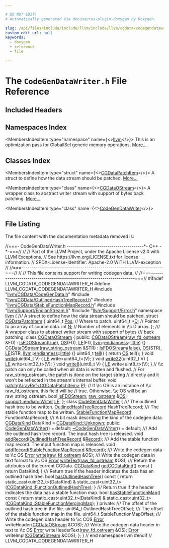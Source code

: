 ```yaml
---

# DO NOT EDIT!
# Automatically generated via docusaurus-plugin-doxygen by Doxygen.

slug: /api/files/include/include/llvm/include/llvm/cgdata/codegendatawriter-h
custom_edit_url: null
keywords:
  - doxygen
  - reference
  - file

---
```





# The `CodeGenDataWriter.h` File Reference

<DoxygenPage pluginConfig={pluginConfig}>



## Included Headers

<IncludesList>
<IncludesListItem
  filePath="llvm/CGData/CodeGenData.h"
  permalink="/docs/api/files/include/include/llvm/include/llvm/cgdata/codegendata-h"
  isLocal="true" />
<IncludesListItem
  filePath="llvm/CGData/OutlinedHashTreeRecord.h"
  permalink="/docs/api/files/include/include/llvm/include/llvm/cgdata/outlinedhashtreerecord-h"
  isLocal="true" />
<IncludesListItem
  filePath="llvm/CGData/StableFunctionMapRecord.h"
  permalink="/docs/api/files/include/include/llvm/include/llvm/cgdata/stablefunctionmaprecord-h"
  isLocal="true" />
<IncludesListItem
  filePath="llvm/Support/EndianStream.h"
  permalink="/docs/api/files/include/include/llvm/include/llvm/support/endianstream-h"
  isLocal="true" />
<IncludesListItem
  filePath="llvm/Support/Error.h"
  permalink="/docs/api/files/include/include/llvm/include/llvm/support/error-h"
  isLocal="true" />
</IncludesList>

## Namespaces Index

<MembersIndex>

<MembersIndexItem
  type="namespace"
  name={<><a href="/docs/api/namespaces/llvm">llvm</a></>}>
This is an optimization pass for GlobalISel generic memory operations. <a href="/docs/api/namespaces/llvm/#details">More...</a>
</MembersIndexItem>

</MembersIndex>

## Classes Index

<MembersIndex>

<MembersIndexItem
  type="struct"
  name={<><a href="/docs/api/structs/llvm/cgdatapatchitem">CGDataPatchItem</a></>}>
A struct to define how the data stream should be patched. <a href="/docs/api/structs/llvm/cgdatapatchitem/#details">More...</a>
</MembersIndexItem>

<MembersIndexItem
  type="class"
  name={<><a href="/docs/api/classes/llvm/cgdataostream">CGDataOStream</a></>}>
A wrapper class to abstract writer stream with support of bytes back patching. <a href="/docs/api/classes/llvm/cgdataostream/#details">More...</a>
</MembersIndexItem>

<MembersIndexItem
  type="class"
  name={<><a href="/docs/api/classes/llvm/codegendatawriter">CodeGenDataWriter</a></>}>
</MembersIndexItem>

</MembersIndex>


## File Listing

The file content with the documentation metadata removed is:

<ProgramListing>

<Link id="l00001" /><CodeLine lineNumber="1"><span class="doxyHighlightComment">//===- CodeGenDataWriter.h --------------------------------------&#42;- C++ -&#42;-===//</span></CodeLine>
<Link id="l00002" /><CodeLine lineNumber="2"><span class="doxyHighlightComment">//</span></CodeLine>
<Link id="l00003" /><CodeLine lineNumber="3"><span class="doxyHighlightComment">// Part of the LLVM Project, under the Apache License v2.0 with LLVM Exceptions.</span></CodeLine>
<Link id="l00004" /><CodeLine lineNumber="4"><span class="doxyHighlightComment">// See https://llvm.org/LICENSE.txt for license information.</span></CodeLine>
<Link id="l00005" /><CodeLine lineNumber="5"><span class="doxyHighlightComment">// SPDX-License-Identifier: Apache-2.0 WITH LLVM-exception</span></CodeLine>
<Link id="l00006" /><CodeLine lineNumber="6"><span class="doxyHighlightComment">//</span></CodeLine>
<Link id="l00007" /><CodeLine lineNumber="7"><span class="doxyHighlightComment">//===----------------------------------------------------------------------===//</span></CodeLine>
<Link id="l00008" /><CodeLine lineNumber="8"><span class="doxyHighlightComment">//</span></CodeLine>
<Link id="l00009" /><CodeLine lineNumber="9"><span class="doxyHighlightComment">// This file contains support for writing codegen data.</span></CodeLine>
<Link id="l00010" /><CodeLine lineNumber="10"><span class="doxyHighlightComment">//</span></CodeLine>
<Link id="l00011" /><CodeLine lineNumber="11"><span class="doxyHighlightComment">//===----------------------------------------------------------------------===//</span></CodeLine>
<Link id="l00012" /><CodeLine lineNumber="12"></CodeLine>
<Link id="l00013" /><CodeLine lineNumber="13"><span class="doxyHighlightPreprocessor">#ifndef LLVM&#95;CGDATA&#95;CODEGENDATAWRITER&#95;H</span></CodeLine>
<Link id="l00014" /><CodeLine lineNumber="14"><span class="doxyHighlightPreprocessor">#define LLVM&#95;CGDATA&#95;CODEGENDATAWRITER&#95;H</span></CodeLine>
<Link id="l00015" /><CodeLine lineNumber="15"></CodeLine>
<Link id="l00016" /><CodeLine lineNumber="16"><span class="doxyHighlightPreprocessor">#include &quot;<a href="/docs/api/files/include/include/llvm/include/llvm/cgdata/codegendata-h">llvm/CGData/CodeGenData.h</a>&quot;</span></CodeLine>
<Link id="l00017" /><CodeLine lineNumber="17"><span class="doxyHighlightPreprocessor">#include &quot;<a href="/docs/api/files/include/include/llvm/include/llvm/cgdata/outlinedhashtreerecord-h">llvm/CGData/OutlinedHashTreeRecord.h</a>&quot;</span></CodeLine>
<Link id="l00018" /><CodeLine lineNumber="18"><span class="doxyHighlightPreprocessor">#include &quot;<a href="/docs/api/files/include/include/llvm/include/llvm/cgdata/stablefunctionmaprecord-h">llvm/CGData/StableFunctionMapRecord.h</a>&quot;</span></CodeLine>
<Link id="l00019" /><CodeLine lineNumber="19"><span class="doxyHighlightPreprocessor">#include &quot;<a href="/docs/api/files/include/include/llvm/include/llvm/support/endianstream-h">llvm/Support/EndianStream.h</a>&quot;</span></CodeLine>
<Link id="l00020" /><CodeLine lineNumber="20"><span class="doxyHighlightPreprocessor">#include &quot;<a href="/docs/api/files/include/include/llvm/include/llvm/support/error-h">llvm/Support/Error.h</a>&quot;</span></CodeLine>
<Link id="l00021" /><CodeLine lineNumber="21"></CodeLine>
<Link id="l00022" /><CodeLine lineNumber="22"><span class="doxyHighlightKeyword">namespace </span><span class="doxyHighlight"><a href="/docs/api/namespaces/llvm">llvm</a> &#123;</span></CodeLine>
<Link id="l00023" /><CodeLine lineNumber="23"></CodeLine>
<Link id="l00024" /><CodeLine lineNumber="24"><span class="doxyHighlightComment">/// A struct to define how the data stream should be patched.</span></CodeLine>
<Link id="l00025" /><CodeLine lineNumber="25" lineLink="/docs/api/structs/llvm/cgdatapatchitem"><span class="doxyHighlightKeyword">struct </span><span class="doxyHighlight"><a href="/docs/api/structs/llvm/cgdatapatchitem">CGDataPatchItem</a> &#123;</span></CodeLine>
<Link id="l00026" /><CodeLine lineNumber="26" lineLink="/docs/api/structs/llvm/cgdatapatchitem/#af840b564cbcb13dd90158e4f551f18d4"><span class="doxyHighlight">  uint64&#95;t <a href="/docs/api/structs/llvm/cgdatapatchitem/#af840b564cbcb13dd90158e4f551f18d4">Pos</a>; </span><span class="doxyHighlightComment">// Where to patch.</span></CodeLine>
<Link id="l00027" /><CodeLine lineNumber="27" lineLink="/docs/api/structs/llvm/cgdatapatchitem/#ad15184f8df05843b2673ebe0629e4a77"><span class="doxyHighlight">  uint64&#95;t &#42;<a href="/docs/api/structs/llvm/cgdatapatchitem/#ad15184f8df05843b2673ebe0629e4a77">D</a>;  </span><span class="doxyHighlightComment">// Pointer to an array of source data.</span></CodeLine>
<Link id="l00028" /><CodeLine lineNumber="28" lineLink="/docs/api/structs/llvm/cgdatapatchitem/#ab1fdfec96d0c027b9eab798fb86b636d"><span class="doxyHighlight">  </span><span class="doxyHighlightKeywordType">int</span><span class="doxyHighlight"> <a href="/docs/api/structs/llvm/cgdatapatchitem/#ab1fdfec96d0c027b9eab798fb86b636d">N</a>;        </span><span class="doxyHighlightComment">// Number of elements in \\c D array.</span></CodeLine>
<Link id="l00029" /><CodeLine lineNumber="29"><span class="doxyHighlight">&#125;;</span></CodeLine>
<Link id="l00030" /><CodeLine lineNumber="30"></CodeLine>
<Link id="l00031" /><CodeLine lineNumber="31"><span class="doxyHighlightComment">/// A wrapper class to abstract writer stream with support of bytes</span></CodeLine>
<Link id="l00032" /><CodeLine lineNumber="32"><span class="doxyHighlightComment">/// back patching.</span></CodeLine>
<Link id="l00033" /><CodeLine lineNumber="33" lineLink="/docs/api/classes/llvm/cgdataostream"><span class="doxyHighlightKeyword">class </span><span class="doxyHighlight"><a href="/docs/api/classes/llvm/cgdataostream/#a7368481693c6319965392398015055b4">CGDataOStream</a> &#123;</span></CodeLine>
<Link id="l00034" /><CodeLine lineNumber="34"><span class="doxyHighlightKeyword">public</span><span class="doxyHighlight">:</span></CodeLine>
<Link id="l00035" /><CodeLine lineNumber="35" lineLink="/docs/api/classes/llvm/cgdataostream/#a7368481693c6319965392398015055b4"><span class="doxyHighlight">  <a href="/docs/api/classes/llvm/cgdataostream/#a7368481693c6319965392398015055b4">CGDataOStream</a>(<a href="/docs/api/classes/llvm/raw-fd-ostream">raw&#95;fd&#95;ostream</a> &amp;FD)</span></CodeLine>
<Link id="l00036" /><CodeLine lineNumber="36"><span class="doxyHighlight">      : <a href="/docs/api/classes/llvm/cgdataostream/#a72483a6553596bddfb019328f444b3bc">IsFDOStream</a>(<a href="/docs/api/files/lib/lib/analysis/basicaliasanalysis-cpp/#af6d5cafbdfc5313e65d990120021a3ec">true</a>), <a href="/docs/api/classes/llvm/cgdataostream/#a4086e20b046922cfd941112ec9b477f9">OS</a>(FD), <a href="/docs/api/classes/llvm/cgdataostream/#af8ce7d95c5bb1a0c50a673a20b9dd56a">LE</a>(FD, <a href="/docs/api/namespaces/llvm">llvm</a>::<a href="/docs/api/namespaces/llvm/#ae1e26e57357947b25e392fd18ab000db">endianness</a>::<a href="/docs/api/namespaces/llvm/#ae1e26e57357947b25e392fd18ab000dbaaae6635e044ac56046b2893a529b5114">little</a>) &#123;&#125;</span></CodeLine>
<Link id="l00037" /><CodeLine lineNumber="37" lineLink="/docs/api/classes/llvm/cgdataostream/#a3011954a1d7d4572c714a831001e0d4d"><span class="doxyHighlight">  <a href="/docs/api/classes/llvm/cgdataostream/#a3011954a1d7d4572c714a831001e0d4d">CGDataOStream</a>(<a href="/docs/api/classes/llvm/raw-string-ostream">raw&#95;string&#95;ostream</a> &amp;STR)</span></CodeLine>
<Link id="l00038" /><CodeLine lineNumber="38"><span class="doxyHighlight">      : <a href="/docs/api/classes/llvm/cgdataostream/#a72483a6553596bddfb019328f444b3bc">IsFDOStream</a>(<a href="/docs/api/namespaces/false">false</a>), <a href="/docs/api/classes/llvm/cgdataostream/#a4086e20b046922cfd941112ec9b477f9">OS</a>(STR), <a href="/docs/api/classes/llvm/cgdataostream/#af8ce7d95c5bb1a0c50a673a20b9dd56a">LE</a>(STR, <a href="/docs/api/namespaces/llvm">llvm</a>::<a href="/docs/api/namespaces/llvm/#ae1e26e57357947b25e392fd18ab000db">endianness</a>::<a href="/docs/api/namespaces/llvm/#ae1e26e57357947b25e392fd18ab000dbaaae6635e044ac56046b2893a529b5114">little</a>) &#123;&#125;</span></CodeLine>
<Link id="l00039" /><CodeLine lineNumber="39"></CodeLine>
<Link id="l00040" /><CodeLine lineNumber="40" lineLink="/docs/api/classes/llvm/cgdataostream/#a5e40cc7402cdee8ade71e4b6c49a46b5"><span class="doxyHighlight">  uint64&#95;t <a href="/docs/api/classes/llvm/cgdataostream/#a5e40cc7402cdee8ade71e4b6c49a46b5">tell</a>() &#123; </span><span class="doxyHighlightKeywordFlow">return</span><span class="doxyHighlight"> <a href="/docs/api/classes/llvm/cgdataostream/#a4086e20b046922cfd941112ec9b477f9">OS</a>.tell(); &#125;</span></CodeLine>
<Link id="l00041" /><CodeLine lineNumber="41" lineLink="/docs/api/classes/llvm/cgdataostream/#af920bf439860b7dbdf037ae84075ede6"><span class="doxyHighlight">  </span><span class="doxyHighlightKeywordType">void</span><span class="doxyHighlight"> <a href="/docs/api/classes/llvm/cgdataostream/#af920bf439860b7dbdf037ae84075ede6">write</a>(uint64&#95;t V) &#123; <a href="/docs/api/classes/llvm/cgdataostream/#af8ce7d95c5bb1a0c50a673a20b9dd56a">LE</a>.write&lt;uint64&#95;t&gt;(V); &#125;</span></CodeLine>
<Link id="l00042" /><CodeLine lineNumber="42" lineLink="/docs/api/classes/llvm/cgdataostream/#a495476987ad63f254e6577388f31d756"><span class="doxyHighlight">  </span><span class="doxyHighlightKeywordType">void</span><span class="doxyHighlight"> <a href="/docs/api/classes/llvm/cgdataostream/#a495476987ad63f254e6577388f31d756">write32</a>(uint32&#95;t V) &#123; <a href="/docs/api/classes/llvm/cgdataostream/#af8ce7d95c5bb1a0c50a673a20b9dd56a">LE</a>.write&lt;uint32&#95;t&gt;(V); &#125;</span></CodeLine>
<Link id="l00043" /><CodeLine lineNumber="43" lineLink="/docs/api/classes/llvm/cgdataostream/#a32caec490e095f50232090876b963b37"><span class="doxyHighlight">  </span><span class="doxyHighlightKeywordType">void</span><span class="doxyHighlight"> <a href="/docs/api/classes/llvm/cgdataostream/#a32caec490e095f50232090876b963b37">write8</a>(uint8&#95;t V) &#123; <a href="/docs/api/classes/llvm/cgdataostream/#af8ce7d95c5bb1a0c50a673a20b9dd56a">LE</a>.write&lt;uint8&#95;t&gt;(V); &#125;</span></CodeLine>
<Link id="l00044" /><CodeLine lineNumber="44"></CodeLine>
<Link id="l00045" /><CodeLine lineNumber="45"><span class="doxyHighlight">  </span><span class="doxyHighlightComment">// \\c patch can only be called when all data is written and flushed.</span></CodeLine>
<Link id="l00046" /><CodeLine lineNumber="46"><span class="doxyHighlight">  </span><span class="doxyHighlightComment">// For raw&#95;string&#95;ostream, the patch is done on the target string</span></CodeLine>
<Link id="l00047" /><CodeLine lineNumber="47"><span class="doxyHighlight">  </span><span class="doxyHighlightComment">// directly and it won&#39;t be reflected in the stream&#39;s internal buffer.</span></CodeLine>
<Link id="l00048" /><CodeLine lineNumber="48"><span class="doxyHighlight">  </span><span class="doxyHighlightKeywordType">void</span><span class="doxyHighlight"> <a href="/docs/api/classes/llvm/cgdataostream/#a1d951f57be86b30e864740019b41f0f2">patch</a>(<a href="/docs/api/classes/llvm/arrayref">ArrayRef&lt;CGDataPatchItem&gt;</a> <a href="/docs/api/files/lib/lib/option/option-cpp/#a04665169063c8ca1f2ea96c27fc7c2b2">P</a>);</span></CodeLine>
<Link id="l00049" /><CodeLine lineNumber="49"></CodeLine>
<Link id="l00050" /><CodeLine lineNumber="50"><span class="doxyHighlight">  </span><span class="doxyHighlightComment">// If \\c OS is an instance of \\c raw&#95;fd&#95;ostream, this field will be</span></CodeLine>
<Link id="l00051" /><CodeLine lineNumber="51"><span class="doxyHighlight">  </span><span class="doxyHighlightComment">// true. Otherwise, \\c OS will be an raw&#95;string&#95;ostream.</span></CodeLine>
<Link id="l00052" /><CodeLine lineNumber="52" lineLink="/docs/api/classes/llvm/cgdataostream/#a72483a6553596bddfb019328f444b3bc"><span class="doxyHighlight">  </span><span class="doxyHighlightKeywordType">bool</span><span class="doxyHighlight"> <a href="/docs/api/classes/llvm/cgdataostream/#a72483a6553596bddfb019328f444b3bc">IsFDOStream</a>;</span></CodeLine>
<Link id="l00053" /><CodeLine lineNumber="53" lineLink="/docs/api/classes/llvm/cgdataostream/#a4086e20b046922cfd941112ec9b477f9"><span class="doxyHighlight">  <a href="/docs/api/classes/llvm/raw-ostream">raw&#95;ostream</a> &amp;<a href="/docs/api/classes/llvm/cgdataostream/#a4086e20b046922cfd941112ec9b477f9">OS</a>;</span></CodeLine>
<Link id="l00054" /><CodeLine lineNumber="54" lineLink="/docs/api/classes/llvm/cgdataostream/#af8ce7d95c5bb1a0c50a673a20b9dd56a"><span class="doxyHighlight">  <a href="/docs/api/structs/llvm/support/endian/writer">support::endian::Writer</a> <a href="/docs/api/classes/llvm/cgdataostream/#af8ce7d95c5bb1a0c50a673a20b9dd56a">LE</a>;</span></CodeLine>
<Link id="l00055" /><CodeLine lineNumber="55"><span class="doxyHighlight">&#125;;</span></CodeLine>
<Link id="l00056" /><CodeLine lineNumber="56"></CodeLine>
<Link id="l00057" /><CodeLine lineNumber="57" lineLink="/docs/api/classes/llvm/codegendatawriter"><span class="doxyHighlightKeyword">class </span><span class="doxyHighlight"><a href="/docs/api/classes/llvm/codegendatawriter/#a1742181610337e516c334fe4ae3a6c6a">CodeGenDataWriter</a> &#123;</span></CodeLine>
<Link id="l00058" /><CodeLine lineNumber="58"><span class="doxyHighlightComment">  /// The outlined hash tree to be written.</span></CodeLine>
<Link id="l00059" /><CodeLine lineNumber="59"><span class="doxyHighlight">  <a href="/docs/api/structs/llvm/outlinedhashtreerecord">OutlinedHashTreeRecord</a> HashTreeRecord;</span></CodeLine>
<Link id="l00060" /><CodeLine lineNumber="60"></CodeLine>
<Link id="l00061" /><CodeLine lineNumber="61"><span class="doxyHighlightComment">  /// The stable function map to be written.</span></CodeLine>
<Link id="l00062" /><CodeLine lineNumber="62"><span class="doxyHighlight">  <a href="/docs/api/structs/llvm/stablefunctionmaprecord">StableFunctionMapRecord</a> FunctionMapRecord;</span></CodeLine>
<Link id="l00063" /><CodeLine lineNumber="63"></CodeLine>
<Link id="l00064" /><CodeLine lineNumber="64"><span class="doxyHighlightComment">  /// A bit mask describing the kind of the codegen data.</span></CodeLine>
<Link id="l00065" /><CodeLine lineNumber="65"><span class="doxyHighlight">  <a href="/docs/api/namespaces/llvm/#a0ba893e7dc00f439ef557e79f12e899f">CGDataKind</a> DataKind = <a href="/docs/api/namespaces/llvm/#a0ba893e7dc00f439ef557e79f12e899fa88183b946cc5f0e8c96b2e66e1c74a7e">CGDataKind::Unknown</a>;</span></CodeLine>
<Link id="l00066" /><CodeLine lineNumber="66"></CodeLine>
<Link id="l00067" /><CodeLine lineNumber="67"><span class="doxyHighlightKeyword">public</span><span class="doxyHighlight">:</span></CodeLine>
<Link id="l00068" /><CodeLine lineNumber="68" lineLink="/docs/api/classes/llvm/codegendatawriter/#a1742181610337e516c334fe4ae3a6c6a"><span class="doxyHighlight">  <a href="/docs/api/classes/llvm/codegendatawriter/#a1742181610337e516c334fe4ae3a6c6a">CodeGenDataWriter</a>() = </span><span class="doxyHighlightKeywordFlow">default</span><span class="doxyHighlight">;</span></CodeLine>
<Link id="l00069" /><CodeLine lineNumber="69" lineLink="/docs/api/classes/llvm/codegendatawriter/#ac9f743a20c8bb8fcebf57eecfed9c42a"><span class="doxyHighlight">  <a href="/docs/api/classes/llvm/codegendatawriter/#ac9f743a20c8bb8fcebf57eecfed9c42a">~CodeGenDataWriter</a>() = </span><span class="doxyHighlightKeywordFlow">default</span><span class="doxyHighlight">;</span></CodeLine>
<Link id="l00070" /><CodeLine lineNumber="70"></CodeLine>
<Link id="l00071" /><CodeLine lineNumber="71"><span class="doxyHighlightComment">  /// Add the outlined hash tree record. The input hash tree is released.</span></CodeLine>
<Link id="l00072" /><CodeLine lineNumber="72"><span class="doxyHighlight">  </span><span class="doxyHighlightKeywordType">void</span><span class="doxyHighlight"> <a href="/docs/api/classes/llvm/codegendatawriter/#ab7cd2c3a4e458cf1daa792cf16a96247">addRecord</a>(<a href="/docs/api/structs/llvm/outlinedhashtreerecord">OutlinedHashTreeRecord</a> &amp;<a href="/docs/api/classes/llvm/record">Record</a>);</span></CodeLine>
<Link id="l00073" /><CodeLine lineNumber="73"></CodeLine>
<Link id="l00074" /><CodeLine lineNumber="74"><span class="doxyHighlightComment">  /// Add the stable function map record. The input function map is released.</span></CodeLine>
<Link id="l00075" /><CodeLine lineNumber="75"><span class="doxyHighlight">  </span><span class="doxyHighlightKeywordType">void</span><span class="doxyHighlight"> <a href="/docs/api/classes/llvm/codegendatawriter/#ab7cd2c3a4e458cf1daa792cf16a96247">addRecord</a>(<a href="/docs/api/structs/llvm/stablefunctionmaprecord">StableFunctionMapRecord</a> &amp;<a href="/docs/api/classes/llvm/record">Record</a>);</span></CodeLine>
<Link id="l00076" /><CodeLine lineNumber="76"></CodeLine>
<Link id="l00077" /><CodeLine lineNumber="77"><span class="doxyHighlightComment">  /// Write the codegen data to \\c OS</span></CodeLine>
<Link id="l00078" /><CodeLine lineNumber="78"><span class="doxyHighlight">  <a href="/docs/api/classes/llvm/error">Error</a> <a href="/docs/api/classes/llvm/codegendatawriter/#a861a894f3b8f9ca0f3d32291f45f1ff7">write</a>(<a href="/docs/api/classes/llvm/raw-fd-ostream">raw&#95;fd&#95;ostream</a> &amp;OS);</span></CodeLine>
<Link id="l00079" /><CodeLine lineNumber="79"></CodeLine>
<Link id="l00080" /><CodeLine lineNumber="80"><span class="doxyHighlightComment">  /// Write the codegen data in text format to \\c OS</span></CodeLine>
<Link id="l00081" /><CodeLine lineNumber="81"><span class="doxyHighlight">  <a href="/docs/api/classes/llvm/error">Error</a> <a href="/docs/api/classes/llvm/codegendatawriter/#a3d66364f052981f528220d5580ad012f">writeText</a>(<a href="/docs/api/classes/llvm/raw-fd-ostream">raw&#95;fd&#95;ostream</a> &amp;OS);</span></CodeLine>
<Link id="l00082" /><CodeLine lineNumber="82"></CodeLine>
<Link id="l00083" /><CodeLine lineNumber="83"><span class="doxyHighlightComment">  /// Return the attributes of the current CGData.</span></CodeLine>
<Link id="l00084" /><CodeLine lineNumber="84" lineLink="/docs/api/classes/llvm/codegendatawriter/#a0c4cc79b2c186eb7fa8c65d277b3113c"><span class="doxyHighlight">  <a href="/docs/api/namespaces/llvm/#a0ba893e7dc00f439ef557e79f12e899f">CGDataKind</a> <a href="/docs/api/classes/llvm/codegendatawriter/#a0c4cc79b2c186eb7fa8c65d277b3113c">getCGDataKind</a>()</span><span class="doxyHighlightKeyword"> const </span><span class="doxyHighlight">&#123; </span><span class="doxyHighlightKeywordFlow">return</span><span class="doxyHighlight"> DataKind; &#125;</span></CodeLine>
<Link id="l00085" /><CodeLine lineNumber="85"></CodeLine>
<Link id="l00086" /><CodeLine lineNumber="86"><span class="doxyHighlightComment">  /// Return true if the header indicates the data has an outlined hash tree.</span></CodeLine>
<Link id="l00087" /><CodeLine lineNumber="87" lineLink="/docs/api/classes/llvm/codegendatawriter/#a98b7117046da2a30638d36e231346b96"><span class="doxyHighlight">  </span><span class="doxyHighlightKeywordType">bool</span><span class="doxyHighlight"> <a href="/docs/api/classes/llvm/codegendatawriter/#a98b7117046da2a30638d36e231346b96">hasOutlinedHashTree</a>()</span><span class="doxyHighlightKeyword"> const </span><span class="doxyHighlight">&#123;</span></CodeLine>
<Link id="l00088" /><CodeLine lineNumber="88"><span class="doxyHighlight">    </span><span class="doxyHighlightKeywordFlow">return</span><span class="doxyHighlight"> </span><span class="doxyHighlightKeyword">static&#95;cast&lt;</span><span class="doxyHighlight">uint32&#95;t</span><span class="doxyHighlightKeyword">&gt;</span><span class="doxyHighlight">(DataKind) &amp;</span></CodeLine>
<Link id="l00089" /><CodeLine lineNumber="89"><span class="doxyHighlight">           </span><span class="doxyHighlightKeyword">static&#95;cast&lt;</span><span class="doxyHighlight">uint32&#95;t</span><span class="doxyHighlightKeyword">&gt;</span><span class="doxyHighlight">(<a href="/docs/api/namespaces/llvm/#a0ba893e7dc00f439ef557e79f12e899fae43cdbf8003571786314ee11a4028215">CGDataKind::FunctionOutlinedHashTree</a>);</span></CodeLine>
<Link id="l00090" /><CodeLine lineNumber="90"><span class="doxyHighlight">  &#125;</span></CodeLine>
<Link id="l00091" /><CodeLine lineNumber="91"><span class="doxyHighlightComment">  /// Return true if the header indicates the data has a stable function map.</span></CodeLine>
<Link id="l00092" /><CodeLine lineNumber="92" lineLink="/docs/api/classes/llvm/codegendatawriter/#a9ba521ca543b95c7bb9cfddc8b101ca2"><span class="doxyHighlight">  </span><span class="doxyHighlightKeywordType">bool</span><span class="doxyHighlight"> <a href="/docs/api/classes/llvm/codegendatawriter/#a9ba521ca543b95c7bb9cfddc8b101ca2">hasStableFunctionMap</a>()</span><span class="doxyHighlightKeyword"> const </span><span class="doxyHighlight">&#123;</span></CodeLine>
<Link id="l00093" /><CodeLine lineNumber="93"><span class="doxyHighlight">    </span><span class="doxyHighlightKeywordFlow">return</span><span class="doxyHighlight"> </span><span class="doxyHighlightKeyword">static&#95;cast&lt;</span><span class="doxyHighlight">uint32&#95;t</span><span class="doxyHighlightKeyword">&gt;</span><span class="doxyHighlight">(DataKind) &amp;</span></CodeLine>
<Link id="l00094" /><CodeLine lineNumber="94"><span class="doxyHighlight">           </span><span class="doxyHighlightKeyword">static&#95;cast&lt;</span><span class="doxyHighlight">uint32&#95;t</span><span class="doxyHighlightKeyword">&gt;</span><span class="doxyHighlight">(<a href="/docs/api/namespaces/llvm/#a0ba893e7dc00f439ef557e79f12e899fa6c3b28d822d5623f3a00d66057afca55">CGDataKind::StableFunctionMergingMap</a>);</span></CodeLine>
<Link id="l00095" /><CodeLine lineNumber="95"><span class="doxyHighlight">  &#125;</span></CodeLine>
<Link id="l00096" /><CodeLine lineNumber="96"></CodeLine>
<Link id="l00097" /><CodeLine lineNumber="97"><span class="doxyHighlightKeyword">private</span><span class="doxyHighlight">:</span></CodeLine>
<Link id="l00098" /><CodeLine lineNumber="98"><span class="doxyHighlightComment">  /// The offset of the outlined hash tree in the file.</span></CodeLine>
<Link id="l00099" /><CodeLine lineNumber="99"><span class="doxyHighlight">  uint64&#95;t OutlinedHashTreeOffset;</span></CodeLine>
<Link id="l00100" /><CodeLine lineNumber="100"></CodeLine>
<Link id="l00101" /><CodeLine lineNumber="101"><span class="doxyHighlightComment">  /// The offset of the stable function map in the file.</span></CodeLine>
<Link id="l00102" /><CodeLine lineNumber="102"><span class="doxyHighlight">  uint64&#95;t StableFunctionMapOffset;</span></CodeLine>
<Link id="l00103" /><CodeLine lineNumber="103"></CodeLine>
<Link id="l00104" /><CodeLine lineNumber="104"><span class="doxyHighlightComment">  /// Write the codegen data header to \\c COS</span></CodeLine>
<Link id="l00105" /><CodeLine lineNumber="105"><span class="doxyHighlight">  <a href="/docs/api/classes/llvm/error">Error</a> writeHeader(<a href="/docs/api/classes/llvm/cgdataostream">CGDataOStream</a> &amp;COS);</span></CodeLine>
<Link id="l00106" /><CodeLine lineNumber="106"></CodeLine>
<Link id="l00107" /><CodeLine lineNumber="107"><span class="doxyHighlightComment">  /// Write the codegen data header in text to \\c OS</span></CodeLine>
<Link id="l00108" /><CodeLine lineNumber="108"><span class="doxyHighlight">  <a href="/docs/api/classes/llvm/error">Error</a> writeHeaderText(<a href="/docs/api/classes/llvm/raw-fd-ostream">raw&#95;fd&#95;ostream</a> &amp;OS);</span></CodeLine>
<Link id="l00109" /><CodeLine lineNumber="109"></CodeLine>
<Link id="l00110" /><CodeLine lineNumber="110"><span class="doxyHighlight">  <a href="/docs/api/classes/llvm/error">Error</a> writeImpl(<a href="/docs/api/classes/llvm/cgdataostream">CGDataOStream</a> &amp;COS);</span></CodeLine>
<Link id="l00111" /><CodeLine lineNumber="111"><span class="doxyHighlight">&#125;;</span></CodeLine>
<Link id="l00112" /><CodeLine lineNumber="112"></CodeLine>
<Link id="l00113" /><CodeLine lineNumber="113"><span class="doxyHighlight">&#125; </span><span class="doxyHighlightComment">// end namespace llvm</span></CodeLine>
<Link id="l00114" /><CodeLine lineNumber="114"></CodeLine>
<Link id="l00115" /><CodeLine lineNumber="115"><span class="doxyHighlightPreprocessor">#endif </span><span class="doxyHighlightComment">// LLVM&#95;CGDATA&#95;CODEGENDATAWRITER&#95;H</span></CodeLine>

</ProgramListing>


</DoxygenPage>
